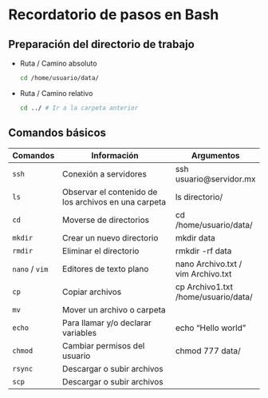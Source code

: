 # Recordatorio de pasos en Bash

## Preparación del directorio de trabajo

-   Ruta / Camino absoluto

    ``` {.bash code-copy="true" eval="false"}
    cd /home/usuario/data/
    ```

<!-- -->

-   Ruta / Camino relativo

    ``` {.bash code-copy="true" eval="false"}
    cd ../ # Ir a la carpeta anterior
    ```

## **Comandos básicos**

| Comandos       | Información                                          | Argumentos                          |
|----------------|------------------------------------------------------|-------------------------------------|
| `ssh`          | Conexión a servidores                                | ssh usuario\@servidor.mx            |
| `ls`           | Observar el contenido de los archivos en una carpeta | ls directorio/                      |
| `cd`           | Moverse de directorios                               | cd /home/usuario/data/              |
| `mkdir`        | Crear un nuevo directorio                            | mkdir data                          |
| `rmdir`        | Eliminar el directorio                               | rmkdir -rf data                     |
| `nano` / `vim` | Editores de texto plano                              | nano Archivo.txt / vim Archivo.txt  |
| `cp`           | Copiar archivos                                      | cp Archivo1.txt /home/usuario/data/ |
| `mv`           | Mover un archivo o carpeta                           |                                     |
| `echo`         | Para llamar y/o declarar variables                   | echo "Hello world"                  |
| `chmod`        | Cambiar permisos del usuario                         | chmod 777 data/                     |
| `rsync`        | Descargar o subir archivos                           |                                     |
| `scp`          | Descargar o subir archivos                           |                                     |
